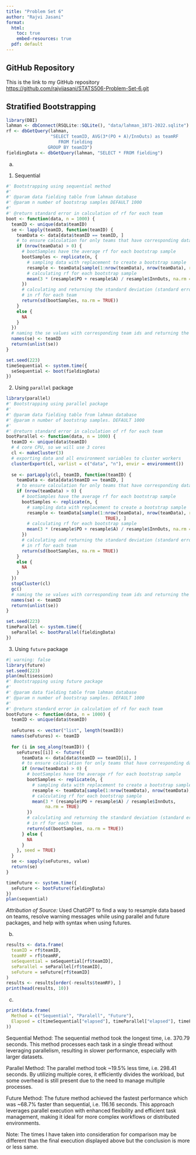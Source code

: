 ```yaml
---
title: "Problem Set 6"
author: "Rajvi Jasani"
format: 
  html: 
    toc: true
    embed-resources: true
  pdf: default
---
```


## GitHub Repository

This is the link to my GitHub repository <https://github.com/rajvijasani/STATS506-Problem-Set-6.git>

## Stratified Bootstrapping
```r
library(DBI)
lahman <- dbConnect(RSQLite::SQLite(), "data/lahman_1871-2022.sqlite")
rf <- dbGetQuery(lahman,
                 "SELECT teamID, AVG(3*(PO + A)/InnOuts) as teamRF
                    FROM fielding
                GROUP BY teamID")
fieldingData <- dbGetQuery(lahman, "SELECT * FROM fielding")
```
a.

1. Sequential
```r
#' Bootstrapping using sequential method 
#'
#' @param data fielding table from lahman database
#' @param n number of bootstrap samples DEFAULT 1000
#'
#' @return standard error in calculation of rf for each team
boot <- function(data, n = 1000) {
  teamID <- unique(data$teamID)
  se <- lapply(teamID, function(teamID) {
    teamData <- data[data$teamID == teamID, ]
    # to ensure calculation for only teams that have corresponding data
    if (nrow(teamData) > 0) {
      # bootSamples have the average rf for each bootstrap sample
      bootSamples <- replicate(n, {
        # sampling data with replacement to create a bootstrap sample
        resample <- teamData[sample(1:nrow(teamData), nrow(teamData), replace = TRUE), ]
        # calculating rf for each bootstrap sample
        mean(3 * (resample$PO + resample$A) / resample$InnOuts, na.rm = TRUE)
      })
      # calculating and returning the standard deviation (standard error)
      # in rf for each team
      return(sd(bootSamples, na.rm = TRUE))
    }
    else {
      NA
    }
  })
  # naming the se values with corresponding team ids and returning the vector
  names(se) <- teamID
  return(unlist(se))
}

set.seed(223)
timeSequential <- system.time({
  seSequential <- boot(fieldingData)
})
```
2. Using `parallel` package
```r
library(parallel)
#' Bootstrapping using parallel package
#'
#' @param data fielding table from lahman database
#' @param n number of bootstrap samples. DEFAULT 1000
#'
#' @return standard error in calculation of rf for each team
bootParallel <- function(data, n = 1000) {
  teamID <- unique(data$teamID)
  # 4 core CPU, so we will use 3 cores
  cl <- makeCluster(3)
  # exporting data and all environment variables to cluster workers
  clusterExport(cl, varlist = c("data", "n"), envir = environment())
  
  se <- parLapply(cl, teamID, function(teamID) {
    teamData <- data[data$teamID == teamID, ]
    # to ensure calculation for only teams that have corresponding data
    if (nrow(teamData) > 0) {
      # bootSamples have the average rf for each bootstrap sample
      bootSamples <- replicate(n, {
        # sampling data with replacement to create a bootstrap sample
        resample <- teamData[sample(1:nrow(teamData), nrow(teamData), replace =
                                      TRUE), ]
        # calculating rf for each bootstrap sample
        mean(3 * (resample$PO + resample$A) / resample$InnOuts, na.rm = TRUE)
      })
      # calculating and returning the standard deviation (standard error)
      # in rf for each team
      return(sd(bootSamples, na.rm = TRUE))
    }
    else {
      NA
    }
  })
  stopCluster(cl)
  gc()
  # naming the se values with corresponding team ids and returning the vector
  names(se) <- teamID
  return(unlist(se))
}

set.seed(223)
timeParallel <- system.time({
  seParallel <- bootParallel(fieldingData)
})
```
3. Using `future` package
```r
#| warning: false
library(future)
set.seed(223)
plan(multisession)
#' Bootstrapping using future package
#'
#' @param data fielding table from lahman database
#' @param n number of bootstrap samples. DEFAULT 1000
#'
#' @return standard error in calculation of rf for each team
bootFuture <- function(data, n = 1000) {
  teamID <- unique(data$teamID)
  
  seFutures <- vector("list", length(teamID))
  names(seFutures) <- teamID
  
  for (i in seq_along(teamID)) {
    seFutures[[i]] <- future({
      teamData <- data[data$teamID == teamID[i], ]
      # to ensure calculation for only teams that have corresponding data
      if (nrow(teamData) > 0) {
        # bootSamples have the average rf for each bootstrap sample
        bootSamples <- replicate(n, {
          # sampling data with replacement to create a bootstrap sample
          resample <- teamData[sample(1:nrow(teamData), nrow(teamData), replace = TRUE), ]
          # calculating rf for each bootstrap sample
          mean(3 * (resample$PO + resample$A) / resample$InnOuts,
               na.rm = TRUE)
        })
        # calculating and returning the standard deviation (standard error)
        # in rf for each team
        return(sd(bootSamples, na.rm = TRUE))
      } else {
        NA
      }
    }, seed = TRUE)
  }
  se <- sapply(seFutures, value)
  return(se)
}

timeFuture <- system.time({
  seFuture <- bootFuture(fieldingData)
})
plan(sequential)
```
*Attribution of Source:* Used ChatGPT to find a way to resample data based on teams, resolve warning messages while using parallel and future packages, and help with syntax when using futures.

b.
```r
results <- data.frame(
  teamID = rf$teamID,
  teamRF = rf$teamRF,
  seSequential = seSequential[rf$teamID],
  seParallel = seParallel[rf$teamID],
  seFuture = seFuture[rf$teamID]
)
results <- results[order(-results$teamRF), ]
print(head(results, 10))
```
c.
```r
print(data.frame(
  Method = c("Sequential", "Paralell", "Future"),
  Elapsed = c(timeSequential["elapsed"], timeParallel["elapsed"], timeFuture["elapsed"])
))
```
Sequential Method: The sequential method took the longest time, i.e. 370.79 seconds. This method processes each task in a single thread without leveraging parallelism, resulting in slower performance, especially with larger datasets.

Parallel Method: The parallel method took ~19.5% less time, i.e. 298.41 seconds. By utilizing multiple cores, it efficiently divides the workload, but some overhead is still present due to the need to manage multiple processes.

Future Method: The future method achieved the fastest performance which was ~68.7% faster than sequential, i.e. 116.16 seconds. This approach leverages parallel execution with enhanced flexibility and efficient task management, making it ideal for more complex workflows or distributed environments.

Note: The times I have taken into consideration for comparison may be different than the final execution displayed above but the conclusion is more or less same.